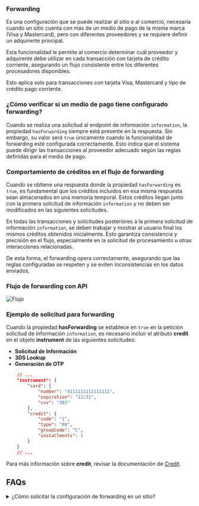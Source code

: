 ### Forwarding

Es una configuración que se puede realizar al sitio o al comercio, necesaria cuando  un sitio cuenta con más de un medio de pago de la misma marca (Visa y Mastercard), pero con diferentes proveedores y se requiere definir un adquirente principal.

Esta funcionalidad le permite al comercio determinar cuál proveedor y adquirente debe utilizar en cada transacción con tarjeta de crédito corriente, asegurando un flujo consistente entre los diferentes procesadores disponibles.

<Note>Esto aplica solo para transacciones con tarjeta Visa, Mastercard y tipo de crédito pago corriente.</Note>

### ¿Cómo verificar si un medio de pago tiene configurado forwarding?

Cuando se realiza una solicitud al endpoint de información `information`, la propiedad `hasForwarding` siempre está presente en la respuesta. Sin embargo, su valor será `true` únicamente cuando la funcionalidad de forwarding esté configurada correctamente. Esto indica que el sistema puede dirigir las transacciones al proveedor adecuado según las reglas definidas para el medio de pago.

### Comportamiento de créditos en el flujo de forwarding

Cuando se obtiene una respuesta donde la propiedad `hasForwarding` es `true`, es fundamental que los créditos incluidos en esa misma respuesta sean almacenados en una memoria temporal. Estos créditos llegan junto con la primera solicitud de información `information` y no deben ser modificados en las siguientes solicitudes.

En todas las transacciones y solicitudes posteriores a la primera solicitud de información `information`, se deben trabajar y mostrar al usuario final los mismos créditos obtenidos inicialmente. Esto garantiza consistencia y precisión en el flujo, especialmente en la solicitud de procesamiento u otras interacciones relacionadas.

De esta forma, el forwarding opera correctamente, asegurando que las reglas configuradas se respeten y se eviten inconsistencias en los datos enviados.

### Flujo de forwarding con API 

![Flujo](/ForwardingFlow_es.webp)

### Ejemplo de solicitud para forwarding

Cuando la propiedad **hasForwarding** se establece en `true` en la petición solicitud de Información `information`, es necesario incluir el atributo **credit** en el objeto **instrument** de las siguientes solicitudes:
- **Solicitud de Información**
- **3DS Lookup**
- **Generación de OTP**
```json
    // ...
    "instrument": {
        "card": {
            "number": "4111111111111111",
            "expiration": "12/31",
            "cvv": "303"
        },
        "credit": {
            "code": "1",
            "type": "00",
            "groupCode": "C",
            "installments": 1
        }
    }
    // ...
```
Para más información sobre **credit**, revisar la documentación de [Credit](/gateway/additional-data#additional-data-credit).

## FAQs
<details>
<summary>¿Cómo solicitar la configuración de forwarding en un sitio?</summary>
<p>Se debe realizar una solicitud a nuestro equipo de posventa a través del correo electrónico servicioposventa@placetopay.ec </p>
</details>

